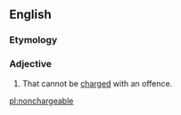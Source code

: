 ==English==

===Etymology===
{{prefix|non|chargeable|lang=en}}

===Adjective===
{{en-adj|-}}

# {{label|en|of a person}} That cannot be [[charged]] with an offence.

[[pl:nonchargeable]]